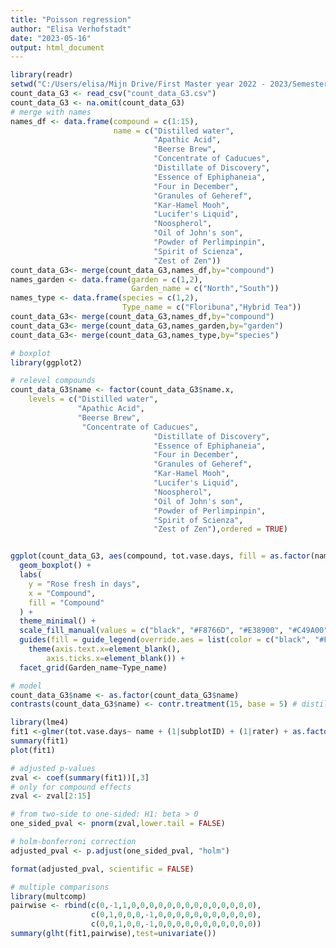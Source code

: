 ---
title: "Poisson regression"
author: "Elisa Verhofstadt"
date: "2023-05-16"
output: html_document
---

```{r}
library(readr)
setwd("C:/Users/elisa/Mijn Drive/First Master year 2022 - 2023/Semester 2/Project - Multivariate and Hierarchical data/Project discovering associations/Final report")
count_data_G3 <- read_csv("count_data_G3.csv")
count_data_G3 <- na.omit(count_data_G3)
# merge with names
names_df <- data.frame(compound = c(1:15),
                       name = c("Distilled water",
                                "Apathic Acid",
                                "Beerse Brew",
                                "Concentrate of Caducues",
                                "Distillate of Discovery",
                                "Essence of Ephiphaneia",
                                "Four in December",
                                "Granules of Geheref",
                                "Kar-Hamel Mooh",
                                "Lucifer's Liquid",
                                "Noospherol",
                                "Oil of John's son",
                                "Powder of Perlimpinpin",
                                "Spirit of Scienza",
                                "Zest of Zen"))
count_data_G3<- merge(count_data_G3,names_df,by="compound")
names_garden <- data.frame(garden = c(1,2),
                           Garden_name = c("North","South"))
names_type <- data.frame(species = c(1,2),
                         Type_name = c("Floribuna","Hybrid Tea"))
count_data_G3<- merge(count_data_G3,names_df,by="compound")
count_data_G3<- merge(count_data_G3,names_garden,by="garden")
count_data_G3<- merge(count_data_G3,names_type,by="species")

```



```{r}
# boxplot
library(ggplot2)

# relevel compounds
count_data_G3$name <- factor(count_data_G3$name.x,
    levels = c("Distilled water",
               "Apathic Acid",
               "Beerse Brew",
                "Concentrate of Caducues",
                                "Distillate of Discovery",
                                "Essence of Ephiphaneia",
                                "Four in December",
                                "Granules of Geheref",
                                "Kar-Hamel Mooh",
                                "Lucifer's Liquid",
                                "Noospherol",
                                "Oil of John's son",
                                "Powder of Perlimpinpin",
                                "Spirit of Scienza",
                                "Zest of Zen"),ordered = TRUE)


ggplot(count_data_G3, aes(compound, tot.vase.days, fill = as.factor(name))) +
  geom_boxplot() +
  labs(
    y = "Rose fresh in days",
    x = "Compound",
    fill = "Compound"
  ) +
  theme_minimal() +
  scale_fill_manual(values = c("black", "#F8766D", "#E38900", "#C49A00", "#99A800", "#53B400", "#00BC56", "#00C094", "#00BFC4", "#00B6EB", "#06A4FF", "#A58AFF", "#DF70F8", "#FB61D7", "#FF66A8")) +
  guides(fill = guide_legend(override.aes = list(color = c("black", "#F8766D", "#E38900", "#C49A00", "#99A800", "#53B400", "#00BC56", "#00C094", "#00BFC4", "#00B6EB", "#06A4FF", "#A58AFF", "#DF70F8", "#FB61D7", "#FF66A8")))) +
    theme(axis.text.x=element_blank(),
        axis.ticks.x=element_blank()) +
  facet_grid(Garden_name~Type_name)
```
```{r}
# model
count_data_G3$name <- as.factor(count_data_G3$name)
contrasts(count_data_G3$name) <- contr.treatment(15, base = 5) # distilled water as reference

library(lme4)
fit1 <-glmer(tot.vase.days~ name + (1|subplotID) + (1|rater) + as.factor(garden) + as.factor(species) , family=poisson(link = log),data=count_data_G3,control = glmerControl(optimizer="bobyqa", optCtrl=list(maxfun=100000)))
summary(fit1)
plot(fit1)
```

```{r}
# adjusted p-values
zval <- coef(summary(fit1))[,3]
# only for compound effects
zval <- zval[2:15]

# from two-side to one-sided: H1: beta > 0 
one_sided_pval <- pnorm(zval,lower.tail = FALSE)

# holm-bonferroni correction
adjusted_pval <- p.adjust(one_sided_pval, "holm")

format(adjusted_pval, scientific = FALSE)
```

```{r}
# multiple comparisons
library(multcomp)
pairwise <- rbind(c(0,-1,1,0,0,0,0,0,0,0,0,0,0,0,0,0,0),
                  c(0,1,0,0,0,-1,0,0,0,0,0,0,0,0,0,0,0),
                  c(0,0,1,0,0,-1,0,0,0,0,0,0,0,0,0,0,0))
summary(glht(fit1,pairwise),test=univariate())

```


